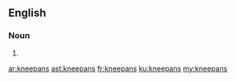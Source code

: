 ==English==

===Noun===
{{head|en|plural}}

# {{plural of|kneepan|lang=en}}

[[ar:kneepans]]
[[ast:kneepans]]
[[fr:kneepans]]
[[ku:kneepans]]
[[my:kneepans]]